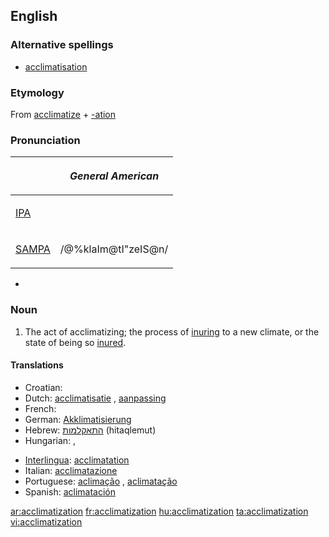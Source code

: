 {{wikipedia}}
==English==

===Alternative spellings===
*[[acclimatisation]]

===Etymology===
From [[acclimatize]] + [[-ation]]

===Pronunciation===
{| border=1 cellpadding=5
! !! ''General American''
|-
| [[w:IPA|IPA]] || {{IPAchar|/əˌklaɪmətɪˈzeɪʃən/}}
|-
| [[w:SAMPA|SAMPA]] || /@%klaIm@tI"zeIS@n/
|}
*{{audio|en-us-acclimatization.ogg|Audio (US)}}

===Noun===
{{en-noun}}

# The act of acclimatizing; the process of [[inuring]] to a new climate, or the state of being so [[inure]]d.

====Translations====
{{trans-top|the act of acclimatizing}}
*Croatian: {{t-|hr|aklimatizacija|f}}
*Dutch: [[acclimatisatie]] {{f}}, [[aanpassing]] {{f}}
* French: {{t+|fr|acclimatation|f}}
*German: [[Akklimatisierung]] {{f}}
*Hebrew: [[התאקלמות]] (hitaqlemut)
*Hungarian: {{t|hu|akklimatizálás}}, {{t|hu|akklimatizálódás}}
{{trans-mid}}
*[[Interlingua]]: [[acclimatation]]
*Italian: [[acclimatazione]] {{f}}
*Portuguese: [[aclimação]] {{f}}, [[aclimatação]] {{f}}
*Spanish: [[aclimatación]] {{f}}
{{trans-bottom}}

[[ar:acclimatization]]
[[fr:acclimatization]]
[[hu:acclimatization]]
[[ta:acclimatization]]
[[vi:acclimatization]]